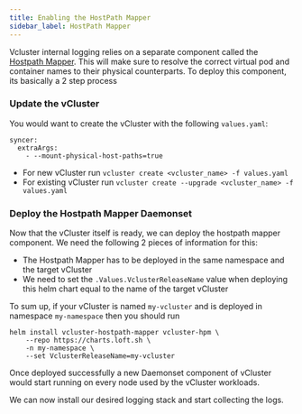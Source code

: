 ```yaml
---
title: Enabling the HostPath Mapper 
sidebar_label: HostPath Mapper
---
```


Vcluster internal logging relies on a separate component called the [Hostpath Mapper](https://github.com/loft-sh/vcluster-hostpath-mapper). This will make sure to resolve the correct virtual pod and container names to their physical counterparts.
To deploy this component, its basically a 2 step process
### Update the vCluster
You would want to create the vCluster with the following `values.yaml`:
```
syncer:
  extraArgs:
    - --mount-physical-host-paths=true
```

* For new vCluster run `vcluster create <vcluster_name> -f values.yaml`
* For existing vCluster run `vcluster create --upgrade <vcluster_name> -f values.yaml`

### Deploy the Hostpath Mapper Daemonset
Now that the vCluster itself is ready, we can deploy the hostpath mapper component. We need the following 2 pieces of information for this:
* The Hostpath Mapper has to be deployed in the same namespace and the target vCluster
* We need to set the `.Values.VclusterReleaseName` value when deploying this helm chart equal to the name of the target vCluster

To sum up, if your vCluster is named `my-vcluster` and is deployed in namespace `my-namespace` then you should run
```
helm install vcluster-hostpath-mapper vcluster-hpm \
    --repo https://charts.loft.sh \
    -n my-namespace \
    --set VclusterReleaseName=my-vcluster
```

Once deployed successfully a new Daemonset component of vCluster would start running on every node used by the vCluster workloads.

We can now install our desired logging stack and start collecting the logs.
